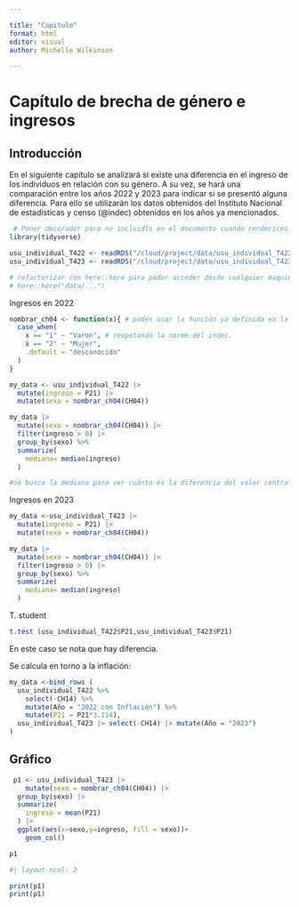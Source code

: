 ```yaml
---

title: "Capitulo"
format: html
editor: visual
author: Michelle Wilkinson

---
```


# Capítulo de brecha de género e ingresos

## Introducción

En el siguiente capítulo se analizará si existe una diferencia en el ingreso de los individuos en relación con su género. A su vez, se hará una comparación entre los años 2022 y 2023 para indicar si se presentó alguna diferencia. Para ello se utilizarán los datos obtenidos del Instituto Nacional de estadísticas y censo (@indec) obtenidos en los años ya mencionados.

```r
 # Poner decorador para no incluidlo en el documento cuando renderices
library(tidyverse)
```

```r
usu_individual_T422 <- readRDS("/cloud/project/data/usu_individual_T422.rds")
usu_individual_T423 <- readRDS("/cloud/project/data/usu_individual_T423.rds")

# refactorizar con here::here para poder acceder desde cualquier maquina
# here::here("data/...")
```

Ingresos en 2022

```r

nombrar_ch04 <- function(x){ # podés usar la función ya definida en la carpeta R
  case_when(
    x == "1" ~ "Varon", # respetando la norme del indec.
    x == "2" ~ "Mujer",
    .default = "desconocido"
  )
}

```

```r
my_data <- usu_individual_T422 |> 
  mutate(ingreso = P21) |> 
  mutate(sexo = nombrar_ch04(CH04))

my_data |> 
  mutate(sexo = nombrar_ch04(CH04)) |> 
  filter(ingreso > 0) |> 
  group_by(sexo) %>% 
  summarize(
    mediana= median(ingreso)
  )

#se busca la mediana para ver cuánto es la diferencia del valor central de cada sexo. Sino, surgían todos los valores.

```

Ingresos en 2023

```r
my_data <-usu_individual_T423 |> 
  mutate(ingreso = P21) |> 
  mutate(sexo = nombrar_ch04(CH04))

my_data |> 
  mutate(sexo = nombrar_ch04(CH04)) |> 
  filter(ingreso > 0) |> 
  group_by(sexo) %>% 
  summarize(
    mediana= median(ingreso)
  )
```

T. student

```r
t.test (usu_individual_T422$P21,usu_individual_T423$P21)
```

En este caso se nota que hay diferencia.

Se calcula en torno a la inflación:

```r
my_data <-bind_rows (
  usu_individual_T422 %>%
    select(-CH14) %>%
    mutate(Año = "2022 con Inflación") %>% 
    mutate(P21 = P21*3.114),
  usu_individual_T423 |> select(-CH14) |> mutate(Año = "2023")
)

```


## Gráfico

```r
 p1 <- usu_individual_T423 |> 
    mutate(sexo = nombrar_ch04(CH04)) |> 
  group_by(sexo) |> 
  summarize(
    ingreso = mean(P21)
  ) |> 
  ggplot(aes(x=sexo,y=ingreso, fill = sexo))+
    geom_col()

p1 

```


```r
#| layout-ncol: 2

print(p1)
print(p1)

```

